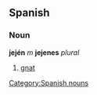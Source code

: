 == Spanish == 
=== Noun === 
'''jején''' ''m'' '''jejenes''' ''plural''
# [[gnat]] 
[[Category:Spanish nouns]]